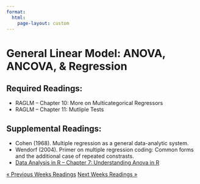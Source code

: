 ```yaml
---
format: 
  html:
    page-layout: custom
---
```

<div class="page-readings">
<h1 class="h1-reading"> General Linear Model: ANOVA, ANCOVA, & Regression </h1>
<h2 class="h2-reading">Required Readings:</h2>
<ul class="ul-reading">
<li>RAGLM -- Chapter 10: More on Multicategorical Regressors</li>
<li>RAGLM -- Chapter 11: Mutliple Tests</li>
</ul>

<h2 class="h2-reading">Supplemental Readings:</h2>
<ul class="ul-reading">
<li>Cohen (1968). Multiple regression as a general data-analytic system.</li>
<li>Wendorf (2004). Primer on multiple regression coding: Common forms and the additional case of repeated constrasts.</li>
<li><a href="https://bookdown.org/steve_midway/DAR/understanding-anova-in-r.html">Data Analysis in R -- Chapter 7: Understanding Anova in R</li>
</ul>

<div class = "prev-next-container">
<a class="prev-next" href="reading-7.html">&laquo; Previous Weeks Readings</a>
<a class="prev-next" href="reading-9.html">Next Weeks Readings &raquo;</a>
</div>

</div>